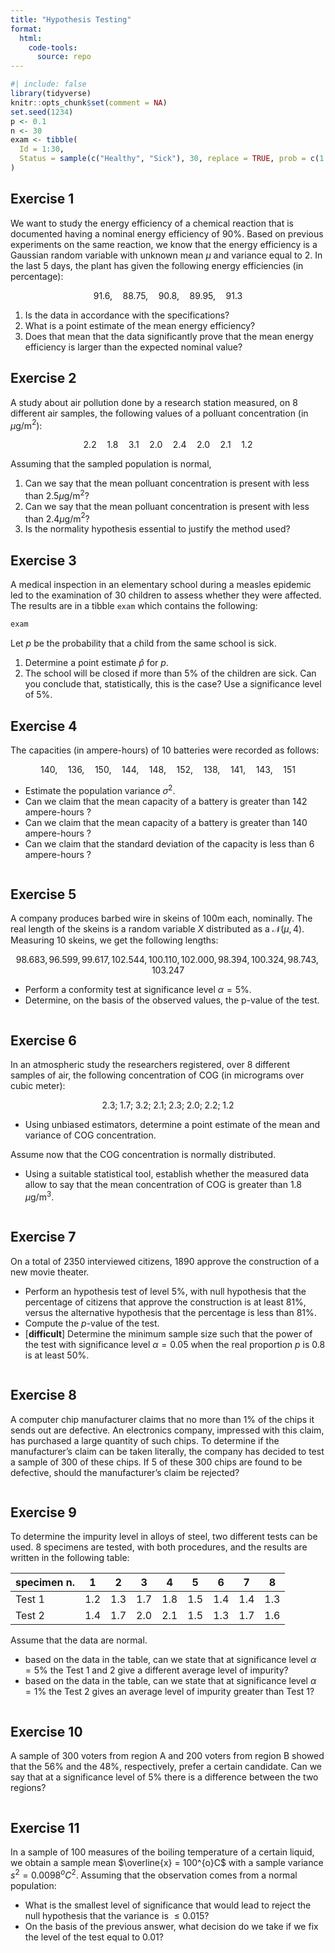 ```yaml
---
title: "Hypothesis Testing"
format:
  html:
    code-tools:
      source: repo
---
```


```r
#| include: false
library(tidyverse)
knitr::opts_chunk$set(comment = NA)
set.seed(1234)
p <- 0.1
n <- 30
exam <- tibble(
  Id = 1:30, 
  Status = sample(c("Healthy", "Sick"), 30, replace = TRUE, prob = c(1 - p, p))
)
```

## Exercise 1

We want to study the energy efficiency of a chemical reaction that is documented having a nominal energy efficiency of $90\%$. Based on previous experiments on the same reaction, we know that the energy efficiency is a Gaussian random variable with unknown mean $\mu$ and variance equal to $2$. In the last $5$ days, the plant has given 
the following energy efficiencies (in percentage): 

$$ 91.6, \quad 88.75, \quad 90.8, \quad 89.95, \quad 91.3 $$

1. Is the data in accordance with the specifications?
2. What is a point estimate of the mean energy efficiency?
3. Does that mean that the data significantly prove that the mean energy
efficiency is larger than the expected nominal value?

## Exercise 2

A study about air pollution done by a research station measured, on $8$
different air samples, the following values of a polluant concentration (in
$\mu$g/m$^2$):

$$ 2.2 \quad 1.8 \quad 3.1 \quad 2.0 \quad 2.4 \quad 2.0 \quad 2.1 \quad 1.2 $$

Assuming that the sampled population is normal,

1. Can we say that the mean polluant concentration is present with less than
$2.5 \mu$g/m$^2$?
2. Can we say that the mean polluant concentration is present with less than
$2.4 \mu$g/m$^2$?
3. Is the normality hypothesis essential to justify the method used?

## Exercise 3

A medical inspection in an elementary school during a measles epidemic led to
the examination of $30$ children to assess whether they were affected. The
results are in a tibble `exam` which contains the following:

```r
exam
```

Let $p$ be the probability that a child from the same school is sick.

1. Determine a point estimate $\widehat{p}$ for $p$.
2. The school will be closed if more than 5% of the children are sick. Can you 
conclude that, statistically, this is the case? Use a significance level of 5%.

## Exercise 4

The capacities (in ampere-hours) of $10$ batteries were recorded as follows: 

$$ 140, \quad 136, \quad 150, \quad 144, \quad 148, \quad 152, \quad 138, \quad 141, \quad 143, \quad 151 $$

- Estimate the population variance $\sigma^2$.
- Can we claim that the mean capacity of a battery is greater than 142 ampere-hours ?
- Can we claim that the mean capacity of a battery is greater than 140 ampere-hours ?
- Can we claim that the standard deviation of the capacity is less than 6 ampere-hours ?

```r

```

## Exercise 5

A company produces barbed wire in skeins of $100$m each, nominally. The real length of the skeins is a random variable $X$ distributed as a $\mathcal{N}(\mu, 4)$. Measuring $10$ skeins, we get the following lengths:

$$ 98.683, 96.599, 99.617, 102.544, 100.110, 102.000, 98.394, 100.324, 98.743, 103.247 $$

- Perform a conformity test at significance level $\alpha = 5\%$.
- Determine, on the basis of the observed values, the p-value of the test.

```r

```

## Exercise 6

In an atmospheric study the researchers registered, over $8$ different samples of air, the following concentration of COG (in micrograms over cubic meter):

$$ 2.3;\; 1.7;\; 3.2;\; 2.1;\; 2.3;\; 2.0;\; 2.2;\; 1.2 $$

- Using unbiased estimators, determine a point estimate of the mean and variance of COG concentration.

Assume now that the COG concentration is normally distributed. 

- Using a suitable statistical tool, establish whether the measured data allow to say that the mean concentration of COG is greater than $1.8$ $\mu$g/m$^3$.

```r

```

## Exercise 7

On a total of $2350$ interviewed citizens, $1890$ approve the construction of a new movie theater.

- Perform an hypothesis test of level $5\%$, with null hypothesis that the percentage of citizens that approve the construction is at least $81\%$, versus the alternative hypothesis that the percentage is less than $81\%$.
- Compute the $p$-value of the test.
- [**difficult**] Determine the minimum sample size such that the power of the test with significance level $\alpha = 0.05$ when the real proportion $p$ is $0.8$ is at least $50\%$.

```r

```

## Exercise 8

A computer chip manufacturer claims that no more than $1\%$ of the chips it sends out are defective. An electronics company, impressed with this claim, has purchased a large quantity of such chips. To determine if the manufacturer’s claim can be taken literally, the company has decided to test a sample of $300$ of these chips. If $5$ of these $300$ chips are found to be defective, should the manufacturer’s claim be rejected?

```r

```

## Exercise 9

To determine the impurity level in alloys of steel, two different tests can be used. 
$8$ specimens are tested, with both procedures, and the results are written in the following table:

specimen n. |  1  |  2  |  3  |  4  |  5  |  6  |  7  |  8 
----------- | --- | --- | --- | --- | --- | --- | --- | ---
Test 1      | 1.2 | 1.3 | 1.7 | 1.8 | 1.5 | 1.4 | 1.4 | 1.3
Test 2      | 1.4 | 1.7 | 2.0 | 2.1 | 1.5 | 1.3 | 1.7 | 1.6 

Assume that the data are normal.

- based on the data in the table, can we state that at significance level $\alpha=5\%$  the Test 1 and 2 give a different average level of impurity?
- based on the data in the table, can we state that at significance level $\alpha=1\%$  the Test 2 gives an average level of impurity greater than Test 1?

```r

```

## Exercise 10

A sample of $300$ voters from region A and $200$ voters from region B showed that the $56\%$ and the $48\%$, respectively, prefer a certain candidate. Can we say that at a significance level of $5\%$ there is a difference between the two regions?

```r

```

## Exercise 11

In a sample of $100$ measures of the boiling temperature of a certain liquid, we obtain a sample mean $\overline{x} = 100^{o}C$ with a sample variance $s^2 = 0.0098^{o}C^2$. Assuming that the observation comes from a normal population:

- What is the smallest level of significance that would lead to reject the null hypothesis that the variance is $\leq 0.015$?
- On the basis of the previous answer, what decision do we take if we fix the level of the test equal to $0.01$?

```r

```
